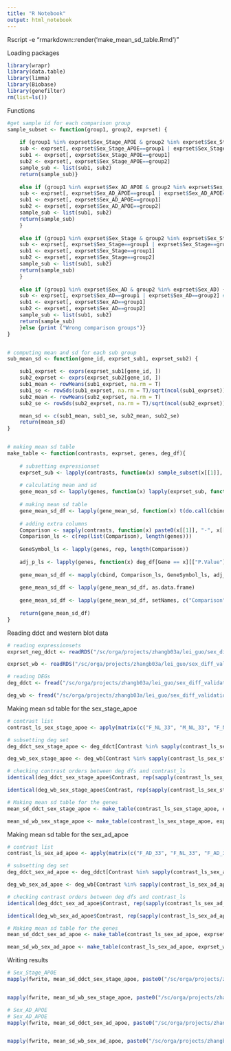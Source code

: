---
title: "R Notebook"
output: html_notebook
---

Rscript -e "rmarkdown::render('make_mean_sd_table.Rmd')"

Loading packages
```{r Loading packages, message=FALSE, warning=FALSE}
library(wrapr)
library(data.table)
library(limma)
library(Biobase)
library(genefilter)
rm(list=ls())
```


Functions
```{r Functions}
#get sample id for each comparison group
sample_subset <- function(group1, group2, exprset) {
	
	if (group1 %in% exprset$Sex_Stage_APOE & group2 %in% exprset$Sex_Stage_APOE) {
	sub <- exprset[, exprset$Sex_Stage_APOE==group1 | exprset$Sex_Stage_APOE==group2] #subset the samples for the comparison
	sub1 <- exprset[, exprset$Sex_Stage_APOE==group1]
	sub2 <- exprset[, exprset$Sex_Stage_APOE==group2]
	sample_sub <- list(sub1, sub2)
	return(sample_sub)}
	
	else if (group1 %in% exprset$Sex_AD_APOE & group2 %in% exprset$Sex_AD_APOE) {
	sub <- exprset[, exprset$Sex_AD_APOE==group1 | exprset$Sex_AD_APOE==group2] #subset the samples for the comparison
	sub1 <- exprset[, exprset$Sex_AD_APOE==group1]
	sub2 <- exprset[, exprset$Sex_AD_APOE==group2]
	sample_sub <- list(sub1, sub2)
	return(sample_sub)
	}
	
	else if (group1 %in% exprset$Sex_Stage & group2 %in% exprset$Sex_Stage) {
	sub <- exprset[, exprset$Sex_Stage==group1 | exprset$Sex_Stage==group2] #subset the samples for the comparison
	sub1 <- exprset[, exprset$Sex_Stage==group1]
	sub2 <- exprset[, exprset$Sex_Stage==group2]
	sample_sub <- list(sub1, sub2)
	return(sample_sub)
	}
	
	else if (group1 %in% exprset$Sex_AD & group2 %in% exprset$Sex_AD) {
	sub <- exprset[, exprset$Sex_AD==group1 | exprset$Sex_AD==group2] #subset the samples for the comparison
	sub1 <- exprset[, exprset$Sex_AD==group1]
	sub2 <- exprset[, exprset$Sex_AD==group2]
	sample_sub <- list(sub1, sub2)
	return(sample_sub)
	}else {print ("Wrong comparison groups")}
}


# computing mean and sd for each sub group
sub_mean_sd <- function(gene_id, exprset_sub1, exprset_sub2) {

	sub1_exprset <- exprs(exprset_sub1[gene_id, ])
	sub2_exprset <- exprs(exprset_sub2[gene_id, ])
	sub1_mean <- rowMeans(sub1_exprset, na.rm = T)
	sub1_se <- rowSds(sub1_exprset, na.rm = T)/sqrt(ncol(sub1_exprset))
	sub2_mean <- rowMeans(sub2_exprset, na.rm = T)
	sub2_se <- rowSds(sub2_exprset, na.rm = T)/sqrt(ncol(sub2_exprset))

	mean_sd <- c(sub1_mean, sub1_se, sub2_mean, sub2_se)
	return(mean_sd)
}


# making mean sd table
make_table <- function(contrasts, exprset, genes, deg_df){
	
	# subsetting expressionset
	exprset_sub <- lapply(contrasts, function(x) sample_subset(x[[1]], x[[2]], exprset))
	
	# calculating mean and sd
	gene_mean_sd <- lapply(genes, function(x) lapply(exprset_sub, function(y) sub_mean_sd(x, y[[1]], y[[2]])))
	
	# making mean sd table
	gene_mean_sd_df <- lapply(gene_mean_sd, function(x) t(do.call(cbind, x)))
	
	# adding extra columns
	Comparison <- sapply(contrasts, function(x) paste0(x[[1]], "-", x[[2]]))
	Comparison_ls <- c(rep(list(Comparison), length(genes)))
	
	GeneSymbol_ls <- lapply(genes, rep, length(Comparison))
	
	adj_p_ls <- lapply(genes, function(x) deg_df[Gene == x][["P.Value"]])
	
	gene_mean_sd_df <- mapply(cbind, Comparison_ls, GeneSymbol_ls, adj_p_ls, gene_mean_sd_df, SIMPLIFY = F)
	
	gene_mean_sd_df <- lapply(gene_mean_sd_df, as.data.frame)
	
	gene_mean_sd_df <- lapply(gene_mean_sd_df, setNames, c("Comparison", "GeneSymbol", "P.Value", "Group1_mean", "Group1_sd", "Group2_mean", "Group2_sd"))
	
	return(gene_mean_sd_df)
}
```



Reading ddct and western blot data
```{r Reading ddct and western blot data}
# reading expressionsets
exprset_neg_ddct <- readRDS("/sc/orga/projects/zhangb03a/lei_guo/sex_diff_validation/Dongming/data/exprset_neg_ddct_4-16-2019.Rds")

exprset_wb <- readRDS("/sc/orga/projects/zhangb03a/lei_guo/sex_diff_validation/Dongming/data/exprset_western_blot_4-16-2019.Rds")

# reading DEGs
deg_ddct <- fread("/sc/orga/projects/zhangb03a/lei_guo/sex_diff_validation/Dongming/DE_Results/qPCR/DEG_qPCR_combined.csv")

deg_wb <- fread("/sc/orga/projects/zhangb03a/lei_guo/sex_diff_validation/Dongming/DE_Results/WesternBlot/DEG_WesternBlot_combined.csv")

```



Making mean sd table for the sex_stage_apoe
```{r Making mean sd table for the sex_stage_apoe}
# contrast list
contrast_ls_sex_stage_apoe <- apply(matrix(c("F_NL_33", "M_NL_33", "F_NL_34", "M_NL_34", "F_AD_early_33", "M_AD_early_33", "F_AD_early_33", "M_AD_late_33", "F_AD_early_34", "M_AD_early_34", "F_AD_early_34", "M_AD_late_34", "F_AD_late_33", "M_AD_early_33", "F_AD_late_33", "M_AD_late_33", "F_AD_late_34", "M_AD_early_34","F_AD_late_34", "M_AD_late_34"), 2), 2, as.list)

# subsetting deg set
deg_ddct_sex_stage_apoe <- deg_ddct[Contrast %in% sapply(contrast_ls_sex_stage_apoe, function(x) paste0(x[[1]], "-", x[[2]]))]

deg_wb_sex_stage_apoe <- deg_wb[Contrast %in% sapply(contrast_ls_sex_stage_apoe, function(x) paste0(x[[1]], "-", x[[2]]))]

# checking contrast orders between deg dfs and contrast_ls
identical(deg_ddct_sex_stage_apoe$Contrast, rep(sapply(contrast_ls_sex_stage_apoe, function(x) paste0(x[[1]], "-", x[[2]])), length(unique(deg_ddct_sex_stage_apoe$Gene))))

identical(deg_wb_sex_stage_apoe$Contrast, rep(sapply(contrast_ls_sex_stage_apoe, function(x) paste0(x[[1]], "-", x[[2]])), length(unique(deg_wb_sex_stage_apoe$Gene))))

# Making mean sd table for the genes
mean_sd_ddct_sex_stage_apoe <- make_table(contrast_ls_sex_stage_apoe, exprset_neg_ddct, unique(deg_ddct_sex_stage_apoe$Gene), deg_ddct_sex_stage_apoe)

mean_sd_wb_sex_stage_apoe <- make_table(contrast_ls_sex_stage_apoe, exprset_wb, unique(deg_wb_sex_stage_apoe$Gene), deg_wb_sex_stage_apoe)
```


Making mean sd table for the sex_ad_apoe
```{r Making mean sd table for the sex_ad_apoe}
# contrast list
contrast_ls_sex_ad_apoe <- apply(matrix(c("F_AD_33", "F_NL_33", "F_AD_33", "M_AD_33", "F_AD_34", "F_NL_34", "F_AD_34", "M_AD_34", "F_NL_33", "M_NL_33", "F_NL_34", "M_NL_34", "M_AD_33", "M_NL_33", "M_AD_34", "M_NL_34"), 2), 2, as.list)

# subsetting deg set
deg_ddct_sex_ad_apoe <- deg_ddct[Contrast %in% sapply(contrast_ls_sex_ad_apoe, function(x) paste0(x[[1]], "-", x[[2]]))]

deg_wb_sex_ad_apoe <- deg_wb[Contrast %in% sapply(contrast_ls_sex_ad_apoe, function(x) paste0(x[[1]], "-", x[[2]]))]

# checking contrast orders between deg dfs and contrast_ls
identical(deg_ddct_sex_ad_apoe$Contrast, rep(sapply(contrast_ls_sex_ad_apoe, function(x) paste0(x[[1]], "-", x[[2]])), length(unique(deg_ddct_sex_ad_apoe$Gene))))

identical(deg_wb_sex_ad_apoe$Contrast, rep(sapply(contrast_ls_sex_ad_apoe, function(x) paste0(x[[1]], "-", x[[2]])), length(unique(deg_wb_sex_ad_apoe$Gene))))

# Making mean sd table for the genes
mean_sd_ddct_sex_ad_apoe <- make_table(contrast_ls_sex_ad_apoe, exprset_neg_ddct, unique(deg_ddct_sex_ad_apoe$Gene), deg_ddct_sex_ad_apoe)

mean_sd_wb_sex_ad_apoe <- make_table(contrast_ls_sex_ad_apoe, exprset_wb, unique(deg_wb_sex_ad_apoe$Gene), deg_wb_sex_ad_apoe)
```


Writing results
```{r Writing results}
# Sex_Stage_APOE
mapply(fwrite, mean_sd_ddct_sex_stage_apoe, paste0("/sc/orga/projects/zhangb03a/lei_guo/sex_diff_validation/Dongming/DE_Results/barplot/qPCR/Sex_Stage_APOE/mean_sd_", unique(deg_ddct_sex_stage_apoe$Gene), "_neg_ddct.csv"))


mapply(fwrite, mean_sd_wb_sex_stage_apoe, paste0("/sc/orga/projects/zhangb03a/lei_guo/sex_diff_validation/Dongming/DE_Results/barplot/WesternBlot/Sex_Stage_APOE/mean_sd_", unique(deg_wb_sex_stage_apoe$Gene), "_wb.csv"))

# Sex_AD_APOE
# Sex_AD_APOE
mapply(fwrite, mean_sd_ddct_sex_ad_apoe, paste0("/sc/orga/projects/zhangb03a/lei_guo/sex_diff_validation/Dongming/DE_Results/barplot/qPCR/Sex_AD_APOE/mean_sd_", unique(deg_ddct_sex_ad_apoe$Gene), "_neg_ddct.csv"))


mapply(fwrite, mean_sd_wb_sex_ad_apoe, paste0("/sc/orga/projects/zhangb03a/lei_guo/sex_diff_validation/Dongming/DE_Results/barplot/WesternBlot/Sex_AD_APOE/mean_sd_", unique(deg_wb_sex_ad_apoe$Gene), "_wb.csv"))
```

